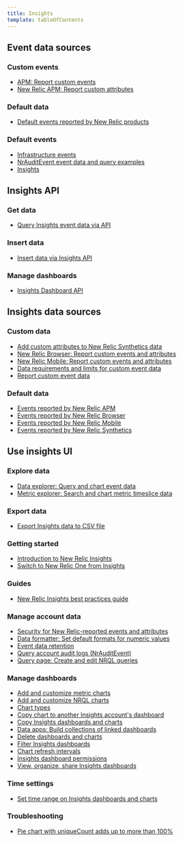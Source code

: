 ```yaml
---
title: Insights
template: tableOfContents
---
```


## Event data sources

### Custom events

* [APM: Report custom events](/docs/insights/event-data-sources/custom-events/apm-report-custom-events)
* [New Relic APM: Report custom attributes](/docs/insights/event-data-sources/custom-events/new-relic-apm-report-custom-attributes)

### Default data

* [Default events reported by New Relic products](/docs/insights/event-data-sources/default-data/events-reported-new-relic-products)

### Default events

* [Infrastructure events](/docs/insights/event-data-sources/default-events/infrastructure-events)
* [NrAuditEvent event data and query examples](/docs/insights/event-data-sources/default-events/nrauditevent-event-data-query-examples)
* [Insights](/docs/insights)

## Insights API

### Get data

* [Query Insights event data via API](/docs/insights/insights-api/get-data/query-insights-event-data-api)

### Insert data

* [Insert data via Insights API](/docs/insights/insights-api/insert-data/insert-data-insights-api)

### Manage dashboards

* [Insights Dashboard API](/docs/insights/insights-api/manage-dashboards/insights-dashboard-api)

## Insights data sources

### Custom data

* [Add custom attributes to New Relic Synthetics data](/docs/insights/insights-data-sources/custom-data/add-custom-attributes-synthetics-events)
* [New Relic Browser: Report custom events and attributes](/docs/insights/insights-data-sources/custom-data/insert-custom-data-new-relic-browser-agent)
* [New Relic Mobile: Report custom events and attributes](/docs/insights/insights-data-sources/custom-data/insert-custom-events-attributes-new-relic-mobile-data)
* [Data requirements and limits for custom event data](/docs/insights/insights-data-sources/custom-data/insights-custom-data-requirements-limits)
* [Report custom event data](/docs/insights/insights-data-sources/custom-data/report-custom-event-data)

### Default data

* [Events reported by New Relic APM](/docs/insights/insights-data-sources/default-data/apm-default-events-insights)
* [Events reported by New Relic Browser](/docs/insights/insights-data-sources/default-data/browser-default-events-insights)
* [Events reported by New Relic Mobile](/docs/insights/insights-data-sources/default-data/mobile-default-events-insights)
* [Events reported by New Relic Synthetics](/docs/insights/insights-data-sources/default-data/synthetics-default-events-insights)

## Use insights UI

### Explore data

* [Data explorer: Query and chart event data](/docs/insights/use-insights-ui/explore-data/event-explorer-query-chart-your-event-data)
* [Metric explorer: Search and chart metric timeslice data](/docs/insights/use-insights-ui/explore-data/metric-explorer-search-chart-metrics-sent-new-relic-agents)

### Export data

* [Export Insights data to CSV file](/docs/insights/use-insights-ui/export-data/export-insights-data-csv-file)

### Getting started

* [Introduction to New Relic Insights](/docs/insights/use-insights-ui/getting-started/introduction-new-relic-insights)
* [Switch to New Relic One from Insights](/docs/insights/use-insights-ui/getting-started/switch-new-relic-one-insights)

### Guides

* [New Relic Insights best practices guide](/docs/insights/use-insights-ui/guides/new-relic-insights-best-practices-guide)

### Manage account data

* [Security for New Relic-reported events and attributes](/docs/insights/use-insights-ui/manage-account-data/customized-security-settings-insights)
* [Data formatter: Set default formats for numeric values](/docs/insights/use-insights-ui/manage-account-data/data-formatter-set-default-formats-numeric-values)
* [Event data retention](/docs/insights/use-insights-ui/manage-account-data/event-data-retention)
* [Query account audit logs (NrAuditEvent)](/docs/insights/use-insights-ui/manage-account-data/query-account-audit-logs-nrauditevent)
* [Query page: Create and edit NRQL queries](/docs/insights/use-insights-ui/manage-account-data/query-page-create-edit-nrql-queries)

### Manage dashboards

* [Add and customize metric charts](/docs/insights/use-insights-ui/manage-dashboards/add-customize-metric-charts)
* [Add and customize NRQL charts](/docs/insights/use-insights-ui/manage-dashboards/add-customize-nrql-charts)
* [Chart types](/docs/insights/use-insights-ui/manage-dashboards/chart-types)
* [Copy chart to another Insights account's dashboard](/docs/insights/use-insights-ui/manage-dashboards/copy-chart-another-insights-accounts-dashboard)
* [Copy Insights dashboards and charts](/docs/insights/use-insights-ui/manage-dashboards/copy-insights-dashboards-charts)
* [Data apps: Build collections of linked dashboards](/docs/insights/use-insights-ui/manage-dashboards/data-apps-build-collections-linked-dashboards)
* [Delete dashboards and charts](/docs/insights/use-insights-ui/manage-dashboards/delete-dashboards-charts)
* [Filter Insights dashboards](/docs/insights/use-insights-ui/manage-dashboards/filter-insights-dashboards)
* [Chart refresh intervals](/docs/insights/use-insights-ui/manage-dashboards/insights-chart-refresh-intervals)
* [Insights dashboard permissions](/docs/insights/use-insights-ui/manage-dashboards/insights-dashboard-permissions)
* [View, organize, share Insights dashboards](/docs/insights/use-insights-ui/manage-dashboards/view-organize-share-insights-dashboards)

### Time settings

* [Set time range on Insights dashboards and charts](/docs/insights/use-insights-ui/time-settings/set-time-range-insights-dashboards-charts)

### Troubleshooting

* [Pie chart with uniqueCount adds up to more than 100%](/docs/insights/use-insights-ui/troubleshooting/pie-chart-uniquecount-adds-more-100)
